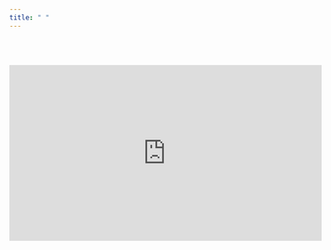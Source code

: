 ```yaml
---
title: " "
---
```

<br><br>

<iframe width="560" height="315" src="https://www.youtube.com/embed/c2ObWvVlsYQ" frameborder="0" allow="accelerometer; autoplay; encrypted-media; gyroscope; picture-in-picture" allowfullscreen></iframe>